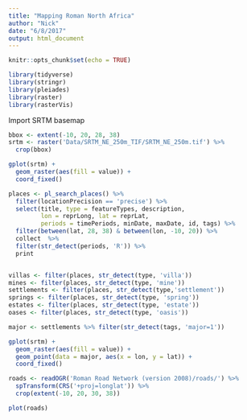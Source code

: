```yaml
---
title: "Mapping Roman North Africa"
author: "Nick"
date: "6/8/2017"
output: html_document
---
```


```r
knitr::opts_chunk$set(echo = TRUE)
```
```r
library(tidyverse)
library(stringr)
library(pleiades)
library(raster)
library(rasterVis)
```

Import SRTM basemap
```r
bbox <- extent(-10, 20, 28, 38)
srtm <- raster('Data/SRTM_NE_250m_TIF/SRTM_NE_250m.tif') %>%
  crop(bbox)

gplot(srtm) +
  geom_raster(aes(fill = value)) +
  coord_fixed()

```


```r
places <- pl_search_places() %>%
  filter(locationPrecision == 'precise') %>%
  select(title, type = featureTypes, description, 
         lon = reprLong, lat = reprLat, 
         periods = timePeriods, minDate, maxDate, id, tags) %>%
  filter(between(lat, 28, 38) & between(lon, -10, 20)) %>%
  collect  %>%
  filter(str_detect(periods, 'R')) %>%
  print


villas <- filter(places, str_detect(type, 'villa'))
mines <- filter(places, str_detect(type, 'mine'))
settlements <- filter(places, str_detect(type,'settlement'))
springs <- filter(places, str_detect(type, 'spring'))
estates <- filter(places, str_detect(type, 'estate'))
oases <- filter(places, str_detect(type, 'oasis'))

major <- settlements %>% filter(str_detect(tags, 'major=1'))

gplot(srtm) +
  geom_raster(aes(fill = value)) +
  geom_point(data = major, aes(x = lon, y = lat)) +
  coord_fixed()

```


```r
roads <- readOGR('Roman Road Network (version 2008)/roads/') %>%
  spTransform(CRS('+proj=longlat')) %>%
  crop(extent(-10, 20, 30, 38))

plot(roads)
```





